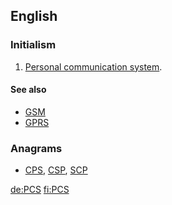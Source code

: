 {{also|pcs|pcs.|PCS}}
==English==

===Initialism===
{{rfc-header|Initialism}}
{{head|en|initialism}}

# {{label|en|telecommunications}} [[personal communication system#English|Personal communication system]].

====See also====
* [[GSM]]
* [[GPRS]]

===Anagrams===
* [[CPS#English|CPS]], [[CSP#English|CSP]], [[SCP#English|SCP]]

[[de:PCS]]
[[fi:PCS]]